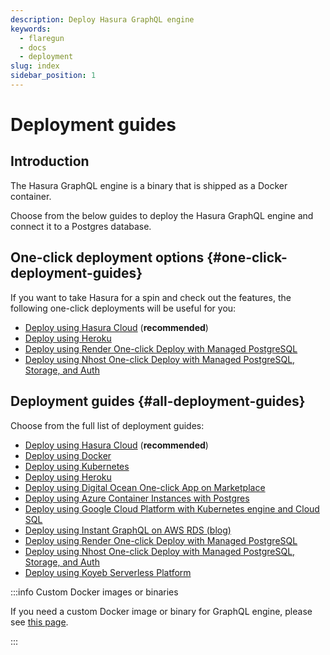 ```yaml
---
description: Deploy Hasura GraphQL engine
keywords:
  - flaregun
  - docs
  - deployment
slug: index
sidebar_position: 1
---
```


# Deployment guides

## Introduction

The Hasura GraphQL engine is a binary that is shipped as a Docker
container.

Choose from the below guides to deploy the Hasura GraphQL engine and
connect it to a Postgres database.

## One-click deployment options {#one-click-deployment-guides}

If you want to take Hasura for a spin and check out the features, the
following one-click deployments will be useful for you:

- [Deploy using Hasura Cloud](/graphql/cloud/getting-started/index.mdx) (**recommended**)
- [Deploy using Heroku](/graphql/core/deployment/deployment-guides/heroku.mdx#heroku-one-click)
- [Deploy using Render One-click Deploy with Managed PostgreSQL](/graphql/core/deployment/deployment-guides/render-one-click.mdx)
- [Deploy using Nhost One-click Deploy with Managed PostgreSQL, Storage, and Auth](/graphql/core/deployment/deployment-guides/nhost-one-click.mdx)

## Deployment guides {#all-deployment-guides}

Choose from the full list of deployment guides:

- [Deploy using Hasura Cloud](/graphql/cloud/getting-started/index.mdx) (**recommended**)
- [Deploy using Docker](/graphql/core/deployment/deployment-guides/docker.mdx)
- [Deploy using Kubernetes](/graphql/core/deployment/deployment-guides/kubernetes.mdx)
- [Deploy using Heroku](/graphql/core/deployment/deployment-guides/heroku.mdx)
- [Deploy using Digital Ocean One-click App on Marketplace](/graphql/core/deployment/deployment-guides/digital-ocean-one-click.mdx)
- [Deploy using Azure Container Instances with Postgres](/graphql/core/deployment/deployment-guides/azure-container-instances-postgres.mdx)
- [Deploy using Google Cloud Platform with Kubernetes engine and Cloud SQL](/graphql/core/deployment/deployment-guides/google-kubernetes-engine-cloud-sql.mdx)
- [Deploy using Instant GraphQL on AWS RDS (blog)](https://hasura.io/blog/instant-graphql-on-aws-rds-1edfb85b5985/)
- [Deploy using Render One-click Deploy with Managed PostgreSQL](/graphql/core/deployment/deployment-guides/render-one-click.mdx)
- [Deploy using Nhost One-click Deploy with Managed PostgreSQL, Storage, and Auth](/graphql/core/deployment/deployment-guides/nhost-one-click.mdx)
- [Deploy using Koyeb Serverless Platform](/graphql/core/deployment/deployment-guides/koyeb.mdx)

:::info Custom Docker images or binaries

If you need a custom Docker image or binary for GraphQL engine, please
see [this page](/graphql/core/deployment/custom-docker-images.mdx).

:::
